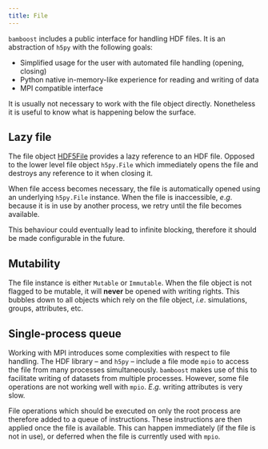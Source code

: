 ```yaml
---
title: File
---
```


`bamboost` includes a public interface for handling HDF files. It is an abstraction of
`h5py` with the following goals:

- Simplified usage for the user with automated file handling (opening, closing)
- Python native in-memory-like experience for reading and writing of data
- MPI compatible interface

::: {.callout-tip}
It is usually not necessary to work with the file object directly.
Nonetheless it is useful to know what is happening below the surface.
:::

## Lazy file

The file object [HDF5File](/apidocs/core/hdf5/file#HDF5File) provides a lazy reference to
an HDF file. Opposed to the lower level file object `h5py.File` which immediately opens
the file and destroys any reference to it when closing it.

When file access becomes necessary, the file is automatically opened using an underlying
`h5py.File` instance. When the file is inaccessible, $e.g.$ because it is in use by
another process, we retry until the file becomes available.

::: {.callout-tip}
This behaviour could eventually lead to infinite blocking, therefore it should be made
configurable in the future. 
:::


## Mutability

The file instance is either `Mutable` or `Immutable`. When the file object is not flagged
to be mutable, it will **never** be opened with writing rights.
This bubbles down to all objects which rely on the file object, $i.e.$ simulations,
groups, attributes, etc.


## Single-process queue

Working with MPI introduces some complexities with respect to file handling.
The HDF library -- and `h5py` --  include a file mode `mpio` to access the file from many
processes simultaneously.
`bamboost` makes use of this to facilitate writing of datasets from multiple processes.
However, some file operations are not working well with `mpio`. $E.g.$ writing attributes
is very slow. 

File operations which should be executed on only the root process are therefore added to a
queue of instructions. These instructions are then applied once the file is available.
This can happen immediately (if the file is not in use), or deferred when the file is
currently used with `mpio`.
